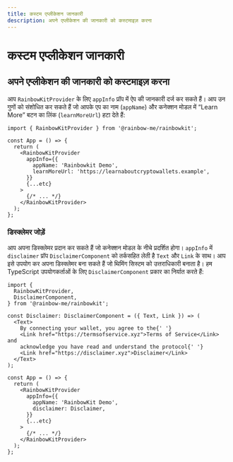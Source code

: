 ```yaml
---
title: कस्टम एप्लीकेशन जानकारी
description: अपने एप्लीकेशन की जानकारी को कस्टमाइज़ करना
---
```


# कस्टम एप्लीकेशन जानकारी

## अपने एप्लीकेशन की जानकारी को कस्टमाइज़ करना

आप `RainbowKitProvider` के लिए `appInfo` प्रॉप में ऐप की जानकारी दर्ज कर सकते हैं। आप उन गुणों को संशोधित कर सकते हैं जो आपके एप का नाम (`appName`) और कनेक्शन मोडल में “Learn More” बटन का लिंक (`learnMoreUrl`) हटा देते हैं:

```tsx
import { RainbowKitProvider } from '@rainbow-me/rainbowkit';

const App = () => {
  return (
    <RainbowKitProvider
      appInfo={{
        appName: 'Rainbowkit Demo',
        learnMoreUrl: 'https://learnaboutcryptowallets.example',
      }}
      {...etc}
    >
      {/* ... */}
    </RainbowKitProvider>
  );
};
```

### डिस्क्लेमर जोड़ें

आप अपना डिस्क्लेमर प्रदान कर सकते हैं जो कनेक्शन मोडल के नीचे प्रदर्शित होगा। `appInfo` में `disclaimer` प्रॉप `DisclaimerComponent` को तर्कसहित लेती है `Text` और `Link` के साथ। आप इसे उपयोग कर अपना डिस्क्लेमर बना सकते हैं जो थिमिंग सिस्टम को उत्तराधिकारी बनाता है। हम TypeScript उपयोगकर्ताओं के लिए `DisclaimerComponent` प्रकार का निर्यात करते हैं:

```tsx
import {
  RainbowKitProvider,
  DisclaimerComponent,
} from '@rainbow-me/rainbowkit';

const Disclaimer: DisclaimerComponent = ({ Text, Link }) => (
  <Text>
    By connecting your wallet, you agree to the{' '}
    <Link href="https://termsofservice.xyz">Terms of Service</Link> and
    acknowledge you have read and understand the protocol{' '}
    <Link href="https://disclaimer.xyz">Disclaimer</Link>
  </Text>
);

const App = () => {
  return (
    <RainbowKitProvider
      appInfo={{
        appName: 'RainbowKit Demo',
        disclaimer: Disclaimer,
      }}
      {...etc}
    >
      {/* ... */}
    </RainbowKitProvider>
  );
};
```
